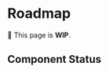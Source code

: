 

# Roadmap

🚧 This page is **WIP**.

## Component Status

<ComponentStatusTable>
  <ComponentStatus
    name="Button"
    reactComponentUrl="/components/button"
    figmaComponentUrl="https://www.figma.com/file/CCf4IlqeNxwVf3BtYO0WOP/%5BDC%5D-Components?node-id=247%3A0"
  />
  <ComponentStatus
    name="Link"
    reactComponentUrl="/components/link"
    figmaComponentUrl="https://www.figma.com/file/CCf4IlqeNxwVf3BtYO0WOP/%5BDC%5D-Components?node-id=2009%3A12910"
  />
  <ComponentStatus
    name="Heading"
    reactComponentUrl="/components/heading"
    figmaComponentUrl="https://www.figma.com/file/BZKbIZMc0TcxIoyL5V9mKo/%5BDC%5D-Core?node-id=524%3A1201"
  />
  <ComponentStatus
    name="Paragraph"
    reactComponentUrl="/components/paragraph"
    figmaComponentUrl="https://www.figma.com/file/BZKbIZMc0TcxIoyL5V9mKo/%5BDC%5D-Core?node-id=527%3A1639"
  />
  <ComponentStatus
    name="Display"
    reactComponentUrl="/components/display"
    figmaComponentUrl="https://www.figma.com/file/BZKbIZMc0TcxIoyL5V9mKo/%5BDC%5D-Core?node-id=524%3A1201"
  />
  <ComponentStatus
    name="Chapeau"
    reactComponentUrl="/components/chapeau"
    figmaComponentUrl="https://www.figma.com/file/BZKbIZMc0TcxIoyL5V9mKo/%5BDC%5D-Core?node-id=524%3A1201"
  />
  <ComponentStatus
    name="Code"
    reactComponentUrl="/components/code"
    figmaComponentUrl="https://www.figma.com/file/BZKbIZMc0TcxIoyL5V9mKo/%5BDC%5D-Core?node-id=532%3A1146"
  />
  <ComponentStatus
    name="Code Block"
    reactComponentUrl="/components/code-block"
    figmaComponentUrl="https://www.figma.com/file/BZKbIZMc0TcxIoyL5V9mKo/%5BDC%5D-Core?node-id=532%3A1146"
  />
  <ComponentStatus name="Text" reactComponentUrl="/components/text" />
  <ComponentStatus
    name="Tooltip"
    reactComponentUrl="/components/tooltip"
    figmaComponentUrl="https://www.figma.com/file/CCf4IlqeNxwVf3BtYO0WOP/%5BDC%5D-Components?node-id=1435%3A8912"
  />
  <ComponentStatus
    name="Icon"
    reactComponentUrl="/components/icon"
    figmaComponentUrl="https://www.figma.com/file/BZKbIZMc0TcxIoyL5V9mKo/%5BDC%5D-Core?node-id=549%3A0"
  />
  <ComponentStatus
    name="Content Container"
    reactComponentUrl="/components/content-container"
  />
  <ComponentStatus name="Portal" reactComponentUrl="/components/portal" />
</ComponentStatusTable>
